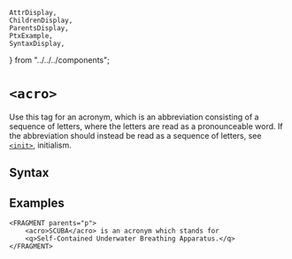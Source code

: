     AttrDisplay,
    ChildrenDisplay,
    ParentsDisplay,
    PtxExample,
    SyntaxDisplay,
} from "../../../components";

# `<acro>`

Use this tag for an acronym, which is an abbreviation consisting of a sequence of letters,
where the letters are read as a pronounceable word. If the abbreviation should instead be read as a sequence of letters, see [`<init>`](init), initialism.

## Syntax

<SyntaxDisplay name="acro" />

## Examples

```ptx-example
<FRAGMENT parents="p">
    <acro>SCUBA</acro> is an acronym which stands for
    <q>Self-Contained Underwater Breathing Apparatus.</q> 
</FRAGMENT>
```
    